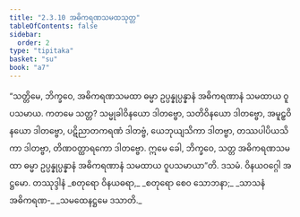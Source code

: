 ```yaml
---
title: "2.3.10 အဓိကရဏသမထသုတ္တ"
tableOfContents: false
sidebar:
  order: 2
type: "tipitaka"
basket: "su"
book: "a7"
---
```



<DynamicBreadcrumb />

<Division number="84" book="a7">

<Paragraph number="627" book="a7">
“သတ္တိမေ, ဘိက္ခဝေ, အဓိကရဏသမထာ ဓမ္မာ ဥပ္ပန္နုပ္ပန္နာနံ အဓိကရဏာနံ သမထာယ ဝူပသမာယ. ကတမေ သတ္တ? သမ္မုခါဝိနယော ဒါတဗ္ဗော, သတိဝိနယော ဒါတဗ္ဗော, အမူဠှဝိနယော ဒါတဗ္ဗော, ပဋိညာတကရဏံ ဒါတဗ္ဗံ, ယေဘုယျသိကာ ဒါတဗ္ဗာ, တဿပါပိယသိကာ ဒါတဗ္ဗာ, တိဏဝတ္ထာရကော ဒါတဗ္ဗော. ဣမေ ခေါ, ဘိက္ခဝေ, သတ္တ အဓိကရဏသမထာ ဓမ္မာ ဥပ္ပန္နုပ္ပန္နာနံ အဓိကရဏာနံ သမထာယ ဝူပသမာယာ”တိ.

</Paragraph>
</Division>

<Paragraph number="628" type="center" book="a7">
ဒသမံ.



</Paragraph>

<Paragraph number="629" type="center" book="a7">
ဝိနယဝဂ္ဂေါ အဋ္ဌမော.



</Paragraph>

<Paragraph number="630" type="center" book="a7">
တဿုဒ္ဒါနံ


</Paragraph>

<Paragraph number="631" type="verses" book="a7">
_စတုရော ဝိနယဓရာ,_  
_စတုရော စေဝ သောဘနာ;_  
_သာသနံ အဓိကရဏ-_  
_သမထေနဋ္ဌမေ ဒသာတိ._
</Paragraph>